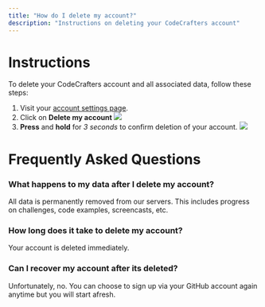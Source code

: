```yaml
---
title: "How do I delete my account?"
description: "Instructions on deleting your CodeCrafters account"
---
```


# Instructions

To delete your CodeCrafters account and all associated data, follow these steps:

1. Visit your [account settings page](https://app.codecrafters.io/settings/account).
2. Click on **Delete my account**
   <Frame>
     <img src="../img/delete-account/danger-zone.png" />
   </Frame>
3. **Press** and **hold** for _3 seconds_ to confirm deletion of your account.
   <Frame>
     <img src="../img/delete-account/confirm-delete.png" />
   </Frame>

# Frequently Asked Questions

### What happens to my data after I delete my account?

All data is permanently removed from our servers. This includes progress on challenges, code examples, screencasts, etc.

### How long does it take to delete my account?

Your account is deleted immediately.

### Can I recover my account after its deleted?

Unfortunately, no. You can choose to sign up via your GitHub account again anytime but you will start afresh.
